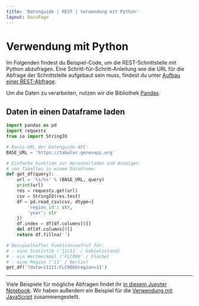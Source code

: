 ```yaml
---
title: 'Datenguide | REST | Verwendung mit Python'
layout: DocsPage
---
```


# Verwendung mit Python

Im Folgenden findest du Beispiel-Code, um die REST-Schnittstelle mit Python abzufragen. Eine Schritt-für-Schritt-Anleitung wie die URL für die Abfrage der Schnittstelle aufgebaut sein muss, findest du unter [Aufbau einer REST-Abfrage](abfragen).

Um die Daten zu verarbeiten, nutzen wir die Bibliothek [Pandas](https://pandas.pydata.org/).

## Daten in einen Dataframe laden

```python
import pandas as pd
import requests
from io import StringIO

# Basis-URL der Datenguide API:
BASE_URL = 'https://tabular.genesapi.org'

# Einfache Funktion zur Herunterladen und Anzeigen
# von Tabellen in einem DataFrame:
def get_df(query):
    url = '%s/%s' % (BASE_URL, query)
    print(url)
    res = requests.get(url)
    csv = StringIO(res.text)
    df = pd.read_csv(csv, dtype={
        'region_id': str,
        'year': str
    })
    df.index = df[df.columns[0]]
    del df[df.columns[0]]
    return df.fillna('')

# Beispielhafter Funktionsaufruf für:
# - eine Statistik ('11111' / Gebietsstand)
# - ein Wertmerkmal ('FLC006' / Fläche)
# - eine Region ('11' / Berlin)
get_df('?data=11111:FLC006&region=11')
```

---

Viele Beispiele für mögliche Abfragen findet ihr [in diesem Jupyter Notebook](https://github.com/datenguide/genesapi-tabular/blob/master/examples.ipynb). Wir haben außerdem ein Beispiel für die [Verwendung mit JavaScript](verwendung-mit-javascript) zusammengestellt.
